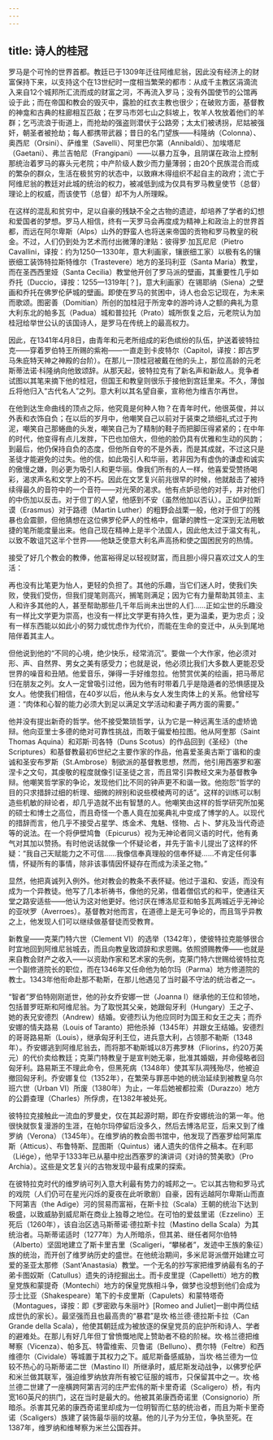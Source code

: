 ```yaml
---
---
---
```

title: 诗人的桂冠
---




罗马是个可怜的世界首都。教廷已于1309年迁往阿维尼翁，因此没有经济上的财富保持下来，以支持这个在13世纪时一度相当繁荣的都市：从成千主教区涓滴流入来自12个城邦所汇流而成的财富之河，不再流入罗马；没有外国使节的公馆再设于此；而在帝国和教会的毁灭中，露脸的红衣主教也很少；在破败方面，基督教的神龛和古典的柱廊相互匹敌；在罗马市郊七山之斜坡上，牧羊人牧放着他们的羊群；乞丐流浪于街道上，而抢劫的强盗则潜伏于公路旁；太太们被诱拐，尼姑被强奸，朝圣者被抢劫；每人都携带武器；昔日的名门望族——科隆纳（Colonna）、奥西尼（Orsini）、萨维里（Savelli）、阿里巴尔第（Annibaldi）、加埃塔尼（Gaetani）、弗兰吉帕尼（Frangipani）——以暴力互争，且阴谋在政治上控制那统治着罗马的寡头元老院；中产阶级人数少而力量薄弱；由20个民族混合而成的繁杂的群众，生活在极贫穷的状态中，以致麻木得组织不起自主的政府；流亡于阿维尼翁的教廷对此城的统治的权力，被减低到成为仅具有罗马教皇使节（总督）理论上的权威，而该使节（总督）却不为人所理睬。

在这样的混乱和贫穷中，足以自豪的残缺不全之古物的遗迹，却培养了学者的幻想和爱国者的梦想。罗马人相信，终有一天罗马会再度成为精神上和政治上的世界首都，而远在阿尔卑斯（Alps）山外的野蛮人也将送来帝国的贡物和罗马教皇的税金。不过，人们仍到处为艺术而付出微薄的津贴：彼得罗·加瓦尼尼（Pietro Cavallini，译按：约为1250—1330年，意大利画家，镶嵌细工家）以极有名的镶嵌细工装饰特拉斯特维尔（Trastevere）地方的圣玛利亚（Santa Maria）教堂，而在圣西西里娅（Santa Cecilia）教堂他开创了罗马派的壁画，其重要性几乎如乔托（Duccio，译按：1255—1319年[？]，意大利画家）在锡耶纳（Siena）之壁画和乔托在佛罗伦萨城的壁画。即使在罗马的贫困中，诗人也会忘记现在，为未来而歌颂。图密善（Domitian）所创的加桂冠于所宠幸的游吟诗人之额的典礼为意大利东北的帕多瓦（Padua）城和普拉托（Prato）城所恢复之后，元老院认为加桂冠给举世公认的该国诗人，是罗马在传统上的最高权力。

因此，在1341年4月8日，由青年和元老所组成的彩色缤纷的队伍，护送着彼特拉克——穿着罗伯特王所赐的紫袍——一直走到卡皮特尔（Capitol，译按：即古罗马朱庇特天神之神殿的台阶）。在那儿一顶桂冠被戴在他的头上，那位高龄的元老斯蒂法诺·科隆纳向他致颂辞。从那天起，彼特拉克有了新名声和新敌人。竞争者试图以其笔来摘下他的桂冠，但国王和教皇则很乐于接他到宫廷里来。不久，薄伽丘将他归入“古代名人”之列。意大利以其名望自豪，宣称他为维吉尔再世。

在他到达生命曲线的顶点之际，他究竟是何种人物？在青年时代，他很英俊，并以外表和衣饰自负；在以后的岁月中，他嘲笑自己以前对于装束之琐细礼式过于拘泥，嘲笑自己那蜷曲的头发，嘲笑自己为了精制的鞋子而把脚压得紧紧的；在中年的时代，他变得有点儿发胖，下巴也加倍大，但他的脸仍具有优雅和生动的风韵；到最后，他仍保持自负的态度，但他所自夸的不是外表，而是其成就，不过这只是圣徒才能避免的过失。他的信，如此吸引人和华丽，若非因为有虚伪的谦虚和诚实的傲慢之嫌，则必更为吸引人和更华丽。像我们所有的人一样，他喜爱受赞扬喝彩，渴求声名和文学上的不朽。因此在文艺复兴前兆很早的时候，他就敲击了被持续得最久的音符中的一个音符——对光荣的渴求。他有点妒忌他的对手，并对他们的中伤加以反击。对于但丁的人望，他感到不安（虽然他加以否认）。正如伊拉斯谟（Erasmus）对于路德（Martin Luther）的粗野会战栗一般，他对于但丁的残暴也会震颤，但他猜想在这位佛罗伦萨人的性格中，倔犟的脾性一定深到无法用敏捷的笔所能度量出来。他自己现在精神上是半个法国人，因此他太过于温文有礼，以致不敢诅咒这半个世界——他缺乏使意大利名声高扬和使之国困民穷的热情。

接受了好几个教会的教俸，他富裕得足以轻视财富，而且胆小得只喜欢过文人的生活：

再也没有比笔更为怡人，更轻的负担了。其他的乐趣，当它们迷人时，使我们失败，使我们受伤，但我们提笔则高兴，搁笔则满足；因为它有力量帮助其领主、主人和许多其他的人，甚至帮助那些几千年后尚未出世的人们……正如尘世的乐趣没有一样比文学更为崇高，也没有一样比文学更有持久性，更为温柔，更为忠贞；没有一样东西能以如此小的努力或忧虑作为代价，而能在生命的变迁中，从头到尾地陪伴着其主人。



但他说到他的“不同的心境，绝少快乐，经常消沉”。要做一个大作家，他必须对形、声、自然界、男女之美有感受力；也就是说，他必须比我们大多数人更能忍受世界的噪音和丑陋。他爱音乐，弹得一手好维忽拉。他赞赏优美的绘画，把马蒂尼归在朋友之列。女人一定曾吸引过他，因为他有时带着几乎是隐遁者的恐惧感提及女人。他使我们相信，在40岁以后，他从未与女人发生肉体上的关系。他曾经写道：“肉体和心智的能力必须大到足以满足文学活动和妻子两方面的需要。”

他并没有提出新奇的哲学。他不接受繁琐哲学，认为它是一种远离生活的虚矫诡辩。他向亚里士多德的绝对可靠性挑战，而敢于偏爱柏拉图。他从阿奎那（Saint Thomas Aquina）和邓斯·司各特（Duns Scotus）的作品回到《圣经》（the Scriptures）和基督教最初6世纪之主要作家的作品，他喜爱圣奥古斯丁谐和的虔诚和圣安布罗斯（St.Ambrose）制欲派的基督教思想，然而，他引用西塞罗和塞涅卡之文句，其虔敬的程度就像引证圣徒之言，而且常引异教经文来为基督教争辩。他嘲笑哲学家的争论，发现他们比不同的钟声更不和谐一致。他抱怨“哲学的目的只求措辞过细的析理、细微的辨别和说些模棱两可的话”。这样的训练可以制造些机敏的辩论者，却几乎造就不出有智慧的人。他嘲笑由这样的哲学研究所加冕的硕士和博士之高位，而且奇怪一个愚人竟在加冕典礼中变成了博学的人。以现代的措辞而言，他几乎不接受占星学、炼金术、鬼魅、怪物、占卜、梦兆及当代奇迹等的说法。在一个将伊壁鸠鲁（Epicurus）视为无神论者同义语的时代，他有勇气对其加以赞扬。有时他说话就像一个怀疑论者，并先于笛卡儿提出了这样的怀疑：“我自己天赋能力之不可信……我像信奉真理般的信奉怀疑……不肯定任何事情，怀疑所有的事情，除非该事情因怀疑存在而成为渎圣之物。”

显然，他把真诚列入例外。他对教会的教条不表怀疑。他过于温和、安适，而没有成为一个异教徒。他写了几本祈祷书，像他的兄弟，借着僧侣式的和平，使通往天堂之路安适些——他认为这对他更好。他讨厌在博洛尼亚和帕多瓦两城近乎无神论的亚吠罗（Averroes）。基督教对他而言，在道德上是无可争论的，而且驾乎异教之上，他发现人们可以继续做基督徒而受教育。

新教皇——克莱门特六世（Clement Ⅵ）的选举（1342年），使彼特拉克能够很合时宜地回到阿维尼翁城去，而且向教皇致颂辞和求恩赐。依照颁赐教俸——也就是来自教会财产之收入——以资助作家和艺术家的先例，克莱门特六世赐给彼特拉克一个副修道院长的职位，而在1346年又任命他为帕尔玛（Parma）地方修道院的教士。1343年他衔命赴那不勒斯，在那儿他遇见了当时最不守法的统治者之一。

“智者”罗伯特刚刚逝世，他的孙女乔安娜一世（Joanna Ⅰ）继承他的王位和领地，包括普罗旺斯和阿维尼翁。为了取悦其父亲，她跟匈牙利（Hungary）王之子、她的表兄安德烈（Andrew）结婚。安德烈认为他应同时为国王和女王之夫；而乔安娜的情夫路易（Louis of Taranto）把他杀掉（1345年）并跟女王结婚。安德烈的哥哥路易斯（Louis），继承匈牙利王位，进兵意大利，占领那不勒斯（1348年）。乔安娜逃到阿维尼翁去，而将那不勒斯城以8万弗罗林（Fliorins，约20万美元）的代价卖给教廷；克莱门特教皇于是宣判她无辜，批准其婚姻，并命侵略者回匈牙利。路易斯王不理此命令，但黑死病（1348年）使其军队凋残殆尽，他被迫撤回匈牙利。乔安娜复位（1352年），在繁荣与罪恶中她的统治延续到被教皇乌尔班六世（Urban Ⅵ）所废（1380年）为止，一年后她被都拉索（Durazzo）地方的公爵查理（Charles）所俘虏，在1382年被处死。

彼特拉克接触此一流血的罗曼史，仅在其起源时期，即在乔安娜统治的第一年。他很快就恢复漫游的生涯，在帕尔玛停留后没多久，然后去博洛尼亚，后来又到了维罗纳（Verona）（1345年）。在维罗纳的教会图书馆中，他发现了西塞罗给阿第库斯（Atticus）、布鲁特斯、昆图斯（Quintus）诸人遗失的信件之稿本。在利耶（Liége），他早于1333年已从墓中挖出西塞罗的演讲词《对诗的赞美歌》（Pro Archia）。这些是文艺复兴的古物发现中最有成果的探索。

在彼特拉克时代的维罗纳可列入意大利最有势力的城邦之一。它以其古物和罗马式的戏院（人们仍可在星光闪烁的夏夜在此听歌剧）自豪，因有远越阿尔卑斯山而直下阿第吉（the Adige）河的贸易而富裕，在斯卡拉（Scala）王朝的统治下达到极盛，以致威胁到威尼斯在商业上独尊之地位。在可怕的爱兹里诺（Ezzelino）王死后（1260年），该自治区选马斯蒂诺·德拉斯卡拉（Mastino della Scala）为其统治者。马斯蒂诺适时（1277年）为人所暗杀，但其弟、继任者阿尔伯特（Alberto）坚固地建立了斯卡里吉里（Scaligeri，“攀梯者”，发迹中王族的象征）族的统治，而开创了维罗纳历史的盛世。在他统治期间，多米尼哥派僧开始建立可爱的圣亚太那修（Sant'Anastasia）教堂。一个无名的抄写家把维罗纳最有名的子弟卡图奴斯（Catullus）遗失的诗挖掘出土。而卡皮里提（Capelletti）地方的教皇党族和蒙提奇（Montechi）地方的保皇党族相斗争，做梦也没想到他们会成为莎士比亚（Shakespeare）笔下的卡皮里斯（Capulets）和蒙特塔奇（Montagues，译按：即《罗密欧与朱丽叶》[Romeo and Juliet]一剧中两位结成世仇的家长）。最坚强而且也最高贵的“暴君”是坎·格兰德·德拉斯卡拉（Can Grande della Scala），他使其朝廷成为被放逐的保皇党员的庇护所和诗人、学者的避难处。在那儿有好几年但丁曾愤慨地爬上赞助者不稳的阶梯。坎·格兰德把维琴察（Vicenza）、帕多瓦、特雷维索、贝鲁诺（Belluno）、费尔特（Feltre）和西维德尔（Cividale）等城置于其权力之下。威尼斯备感威胁，当坎·格兰德为一位较不热心的马斯蒂诺二世（Mastino II）所继承时，威尼斯发动战争，以佛罗伦萨和米兰做其联军，强迫维罗纳放弃所有被它征服的城市，只保留其中之一。坎·格兰德二世建了一座横跨阿第吉河的庄严宏伟的斯卡里奇诺（Scaligero）桥，有内宽160英尺的拱门，这在当时是最大的。他被其弟康西奇诺里（Consignorio）所暗杀。杀害其兄弟的康西奇诺里却成为一位明智而仁慈的统治者，而且为斯卡里奇诺（Scaligers）族建了装饰最华丽的坟墓。他的儿子为分王位，争执至死。在1387年，维罗纳和维琴察为米兰公国吞并。